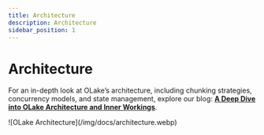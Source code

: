 ```yaml
---
title: Architecture
description: Architecture
sidebar_position: 1
---
```


# Architecture

For an in-depth look at OLake’s architecture, including chunking strategies, concurrency models, and state management, explore our blog: [**A Deep Dive into OLake Architecture and Inner Workings**](/blog/olake-architecture-deep-dive).

<div className="w-full lg:w-[80%] mx-auto">
![OLake Architecture](/img/docs/architecture.webp)
</div>
